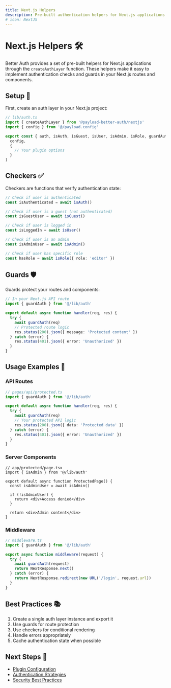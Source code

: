 ```yaml
---
title: Next.js Helpers
description: Pre-built authentication helpers for Next.js applications
# icon: NextJS
---
```


# Next.js Helpers 🛠️

Better Auth provides a set of pre-built helpers for Next.js applications through the `createAuthLayer` function. These helpers make it easy to implement authentication checks and guards in your Next.js routes and components.

## Setup 🔧

First, create an auth layer in your Next.js project:

```ts
// lib/auth.ts
import { createAuthLayer } from '@payload-better-auth/nextjs'
import { config } from '@/payload.config'

export const { auth, isAuth, isGuest, isUser, isAdmin, isRole, guardAuth } = createAuthLayer(
  config,
  {
    // Your plugin options
  }
)
```

## Checkers ✅

Checkers are functions that verify authentication state:

```ts
// Check if user is authenticated
const isAuthenticated = await isAuth()

// Check if user is a guest (not authenticated)
const isGuestUser = await isGuest()

// Check if user is logged in
const isLoggedIn = await isUser()

// Check if user is an admin
const isAdminUser = await isAdmin()

// Check if user has specific role
const hasRole = await isRole({ role: 'editor' })
```

## Guards 🛡️

Guards protect your routes and components:

```ts
// In your Next.js API route
import { guardAuth } from '@/lib/auth'

export default async function handler(req, res) {
  try {
    await guardAuth(req)
    // Protected route logic
    res.status(200).json({ message: 'Protected content' })
  } catch (error) {
    res.status(401).json({ error: 'Unauthorized' })
  }
}
```

## Usage Examples 📝

### API Routes

```ts
// pages/api/protected.ts
import { guardAuth } from '@/lib/auth'

export default async function handler(req, res) {
  try {
    await guardAuth(req)
    // Your protected API logic
    res.status(200).json({ data: 'Protected data' })
  } catch (error) {
    res.status(401).json({ error: 'Unauthorized' })
  }
}
```

### Server Components

```tsx
// app/protected/page.tsx
import { isAdmin } from '@/lib/auth'

export default async function ProtectedPage() {
  const isAdminUser = await isAdmin()

  if (!isAdminUser) {
    return <div>Access denied</div>
  }

  return <div>Admin content</div>
}
```

### Middleware

```ts
// middleware.ts
import { guardAuth } from '@/lib/auth'

export async function middleware(request) {
  try {
    await guardAuth(request)
    return NextResponse.next()
  } catch (error) {
    return NextResponse.redirect(new URL('/login', request.url))
  }
}
```

## Best Practices 📚

1. Create a single auth layer instance and export it
2. Use guards for route protection
3. Use checkers for conditional rendering
4. Handle errors appropriately
5. Cache authentication state when possible

## Next Steps 🚀

- [Plugin Configuration](/docs/configuration/plugin-options)
- [Authentication Strategies](/docs/features/authentication-strategies)
- [Security Best Practices](/docs/advanced/security)